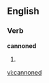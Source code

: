 
==English==

===Verb===
'''cannoned'''

# {{past of|[[cannon]]}}

{{anagrams:en/acdennno}}
[[vi:cannoned]]